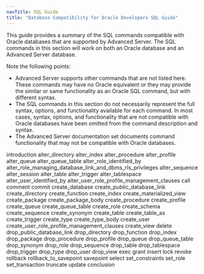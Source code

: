 ```yaml
---
navTitle: SQL Guide
title: "Database Compatibility for Oracle Developers SQL Guide"
---
```


This guide provides a summary of the SQL commands compatible with Oracle databases that are supported by Advanced Server. The SQL commands in this section will work on both an Oracle database and an Advanced Server database.

Note the following points:

-   Advanced Server supports other commands that are not listed here. These commands may have no Oracle equivalent or they may provide the similar or same functionality as an Oracle SQL command, but with different syntax.
-   The SQL commands in this section do not necessarily represent the full syntax, options, and functionality available for each command. In most cases, syntax, options, and functionality that are not compatible with Oracle databases have been omitted from the command description and syntax.
-   The Advanced Server documentation set documents command functionality that may not be compatible with Oracle databases.


<div class="toctree" maxdepth="4">

introduction alter\_directory alter\_index alter\_procedure alter\_profile alter\_queue alter\_queue\_table alter\_role\_identified\_by alter\_role\_managing\_database\_link\_and\_dbms\_rls\_privileges alter\_sequence alter\_session alter\_table alter\_trigger alter\_tablespace alter\_user\_identified\_by alter\_user\_role\_profile\_management\_clauses call comment commit create\_database create\_public\_database\_link create\_directory create\_function create\_index create\_materialized\_view create\_package create\_package\_body create\_procedure create\_profile create\_queue create\_queue\_table create\_role create\_schema create\_sequence create\_synonym create\_table create\_table\_as create\_trigger create\_type create\_type\_body create\_user create\_user\_role\_profile\_management\_clauses create\_view delete drop\_public\_database\_link drop\_directory drop\_function drop\_index drop\_package drop\_procedure drop\_profile drop\_queue drop\_queue\_table drop\_synonym drop\_role drop\_sequence drop\_table drop\_tablespace drop\_trigger drop\_type drop\_user drop\_view exec grant insert lock revoke rollback rollback\_to\_savepoint savepoint select set\_constraints set\_role set\_transaction truncate update conclusion

</div>
